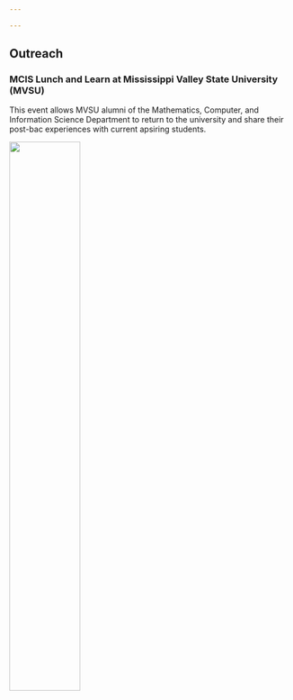 ```yaml
---

---
```


## Outreach

### MCIS Lunch and Learn at Mississippi Valley State University (MVSU)
This event allows MVSU alumni of the Mathematics, Computer, and Information Science Department to return to the university and share their post-bac experiences with current apsiring students. 

![](images/){width=50%}
